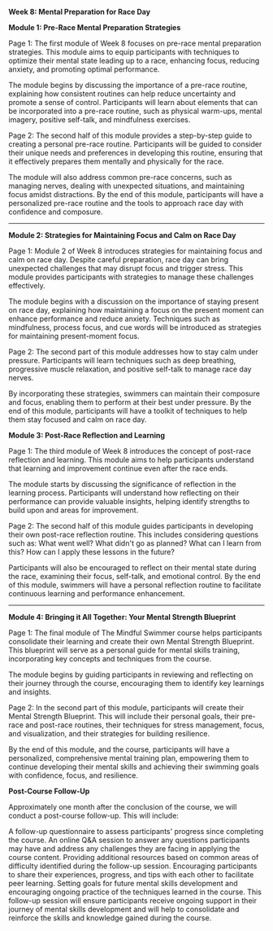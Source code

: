 **Week 8: Mental Preparation for Race Day**

**Module 1: Pre-Race Mental Preparation Strategies**

Page 1:
The first module of Week 8 focuses on pre-race mental preparation strategies. This module aims to equip participants with techniques to optimize their mental state leading up to a race, enhancing focus, reducing anxiety, and promoting optimal performance.

The module begins by discussing the importance of a pre-race routine, explaining how consistent routines can help reduce uncertainty and promote a sense of control. Participants will learn about elements that can be incorporated into a pre-race routine, such as physical warm-ups, mental imagery, positive self-talk, and mindfulness exercises.

Page 2:
The second half of this module provides a step-by-step guide to creating a personal pre-race routine. Participants will be guided to consider their unique needs and preferences in developing this routine, ensuring that it effectively prepares them mentally and physically for the race.

The module will also address common pre-race concerns, such as managing nerves, dealing with unexpected situations, and maintaining focus amidst distractions. By the end of this module, participants will have a personalized pre-race routine and the tools to approach race day with confidence and composure.

---

**Module 2: Strategies for Maintaining Focus and Calm on Race Day**

Page 1:
Module 2 of Week 8 introduces strategies for maintaining focus and calm on race day. Despite careful preparation, race day can bring unexpected challenges that may disrupt focus and trigger stress. This module provides participants with strategies to manage these challenges effectively.

The module begins with a discussion on the importance of staying present on race day, explaining how maintaining a focus on the present moment can enhance performance and reduce anxiety. Techniques such as mindfulness, process focus, and cue words will be introduced as strategies for maintaining present-moment focus.

Page 2:
The second part of this module addresses how to stay calm under pressure. Participants will learn techniques such as deep breathing, progressive muscle relaxation, and positive self-talk to manage race day nerves.

By incorporating these strategies, swimmers can maintain their composure and focus, enabling them to perform at their best under pressure. By the end of this module, participants will have a toolkit of techniques to help them stay focused and calm on race day.

**Module 3: Post-Race Reflection and Learning**

Page 1:
The third module of Week 8 introduces the concept of post-race reflection and learning. This module aims to help participants understand that learning and improvement continue even after the race ends.

The module starts by discussing the significance of reflection in the learning process. Participants will understand how reflecting on their performance can provide valuable insights, helping identify strengths to build upon and areas for improvement. 

Page 2:
The second half of this module guides participants in developing their own post-race reflection routine. This includes considering questions such as: What went well? What didn't go as planned? What can I learn from this? How can I apply these lessons in the future?

Participants will also be encouraged to reflect on their mental state during the race, examining their focus, self-talk, and emotional control. By the end of this module, swimmers will have a personal reflection routine to facilitate continuous learning and performance enhancement.

---

**Module 4: Bringing it All Together: Your Mental Strength Blueprint**

Page 1:
The final module of The Mindful Swimmer course helps participants consolidate their learning and create their own Mental Strength Blueprint. This blueprint will serve as a personal guide for mental skills training, incorporating key concepts and techniques from the course.

The module begins by guiding participants in reviewing and reflecting on their journey through the course, encouraging them to identify key learnings and insights.

Page 2:
In the second part of this module, participants will create their Mental Strength Blueprint. This will include their personal goals, their pre-race and post-race routines, their techniques for stress management, focus, and visualization, and their strategies for building resilience.

By the end of this module, and the course, participants will have a personalized, comprehensive mental training plan, empowering them to continue developing their mental skills and achieving their swimming goals with confidence, focus, and resilience.

**Post-Course Follow-Up**

Approximately one month after the conclusion of the course, we will conduct a post-course follow-up. This will include:

A follow-up questionnaire to assess participants' progress since completing the course.
An online Q&A session to answer any questions participants may have and address any challenges they are facing in applying the course content.
Providing additional resources based on common areas of difficulty identified during the follow-up session.
Encouraging participants to share their experiences, progress, and tips with each other to facilitate peer learning.
Setting goals for future mental skills development and encouraging ongoing practice of the techniques learned in the course.
This follow-up session will ensure participants receive ongoing support in their journey of mental skills development and will help to consolidate and reinforce the skills and knowledge gained during the course.